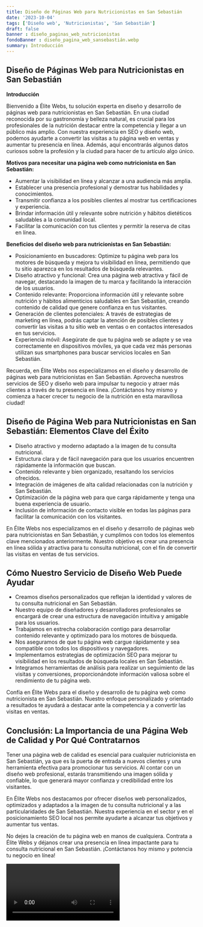 ```yaml
---
title: Diseño de Páginas Web para Nutricionistas en San Sebastián
date: '2023-10-04'
tags: ['Diseño web', 'Nutricionistas', 'San Sebastián']
draft: false
banner : diseño_paginas_web_nutricionistas
fondoBanner : diseño_pagina_web_sansebastián.webp
summary: Introducción
---
```


## Diseño de Páginas Web para Nutricionistas en San Sebastián

**Introducción**

Bienvenido a Élite Webs, tu solución experta en diseño y desarrollo de páginas web para nutricionistas en San Sebastián. En una ciudad reconocida por su gastronomía y belleza natural, es crucial para los profesionales de la nutrición destacar entre la competencia y llegar a un público más amplio. Con nuestra experiencia en SEO y diseño web, podemos ayudarte a convertir las visitas a tu página web en ventas y aumentar tu presencia en línea. Además, aquí encontrarás algunos datos curiosos sobre la profesión y la ciudad para hacer de tu artículo algo único.

**Motivos para necesitar una página web como nutricionista en San Sebastián:**

- Aumentar la visibilidad en línea y alcanzar a una audiencia más amplia.
- Establecer una presencia profesional y demostrar tus habilidades y conocimientos.
- Transmitir confianza a los posibles clientes al mostrar tus certificaciones y experiencia.
- Brindar información útil y relevante sobre nutrición y hábitos dietéticos saludables a la comunidad local.
- Facilitar la comunicación con tus clientes y permitir la reserva de citas en línea.

**Beneficios del diseño web para nutricionistas en San Sebastián:**

- Posicionamiento en buscadores: Optimize tu página web para los motores de búsqueda y mejora tu visibilidad en línea, permitiendo que tu sitio aparezca en los resultados de búsqueda relevantes.
- Diseño atractivo y funcional: Crea una página web atractiva y fácil de navegar, destacando la imagen de tu marca y facilitando la interacción de los usuarios.
- Contenido relevante: Proporciona información útil y relevante sobre nutrición y hábitos alimenticios saludables en San Sebastián, creando contenido de calidad que genere confianza en tus visitantes.
- Generación de clientes potenciales: A través de estrategias de marketing en línea, podrás captar la atención de posibles clientes y convertir las visitas a tu sitio web en ventas o en contactos interesados en tus servicios.
- Experiencia móvil: Asegúrate de que tu página web se adapte y se vea correctamente en dispositivos móviles, ya que cada vez más personas utilizan sus smartphones para buscar servicios locales en San Sebastián.

Recuerda, en Élite Webs nos especializamos en el diseño y desarrollo de páginas web para nutricionistas en San Sebastián. Aprovecha nuestros servicios de SEO y diseño web para impulsar tu negocio y atraer más clientes a través de tu presencia en línea. ¡Contáctanos hoy mismo y comienza a hacer crecer tu negocio de la nutrición en esta maravillosa ciudad!

<GifSeo />

<Cta />

## Diseño de Página Web para Nutricionistas en San Sebastián: Elementos Clave del Éxito

- Diseño atractivo y moderno adaptado a la imagen de tu consulta nutricional.
- Estructura clara y de fácil navegación para que los usuarios encuentren rápidamente la información que buscan.
- Contenido relevante y bien organizado, resaltando los servicios ofrecidos.
- Integración de imágenes de alta calidad relacionadas con la nutrición y San Sebastián.
- Optimización de la página web para que carga rápidamente y tenga una buena experiencia de usuario.
- Inclusión de información de contacto visible en todas las páginas para facilitar la comunicación con los visitantes.

En Élite Webs nos especializamos en el diseño y desarrollo de páginas web para nutricionistas en San Sebastián, y cumplimos con todos los elementos clave mencionados anteriormente. Nuestro objetivo es crear una presencia en línea sólida y atractiva para tu consulta nutricional, con el fin de convertir las visitas en ventas de tus servicios.

## Cómo Nuestro Servicio de Diseño Web Puede Ayudar

- Creamos diseños personalizados que reflejan la identidad y valores de tu consulta nutricional en San Sebastián.
- Nuestro equipo de diseñadores y desarrolladores profesionales se encargará de crear una estructura de navegación intuitiva y amigable para los usuarios.
- Trabajamos en estrecha colaboración contigo para desarrollar contenido relevante y optimizado para los motores de búsqueda.
- Nos aseguramos de que tu página web cargue rápidamente y sea compatible con todos los dispositivos y navegadores.
- Implementamos estrategias de optimización SEO para mejorar tu visibilidad en los resultados de búsqueda locales en San Sebastián.
- Integramos herramientas de análisis para realizar un seguimiento de las visitas y conversiones, proporcionándote información valiosa sobre el rendimiento de tu página web.

Confía en Élite Webs para el diseño y desarrollo de tu página web como nutricionista en San Sebastián. Nuestro enfoque personalizado y orientado a resultados te ayudará a destacar ante la competencia y a convertir las visitas en ventas.

## Conclusión: La Importancia de una Página Web de Calidad y Por Qué Contratarnos

Tener una página web de calidad es esencial para cualquier nutricionista en San Sebastián, ya que es la puerta de entrada a nuevos clientes y una herramienta efectiva para promocionar tus servicios. Al contar con un diseño web profesional, estarás transmitiendo una imagen sólida y confiable, lo que generará mayor confianza y credibilidad entre los visitantes.

En Élite Webs nos destacamos por ofrecer diseños web personalizados, optimizados y adaptados a la imagen de tu consulta nutricional y a las particularidades de San Sebastián. Nuestra experiencia en el sector y en el posicionamiento SEO local nos permite ayudarte a alcanzar tus objetivos y aumentar tus ventas.

No dejes la creación de tu página web en manos de cualquiera. Contrata a Élite Webs y déjanos crear una presencia en línea impactante para tu consulta nutricional en San Sebastián. ¡Contáctanos hoy mismo y potencia tu negocio en línea!

<Video />

<CtaBot job='Nutricionistas' city='San Sebastián'/>

<Gmaps query='San Sebastián+españa+maps' />